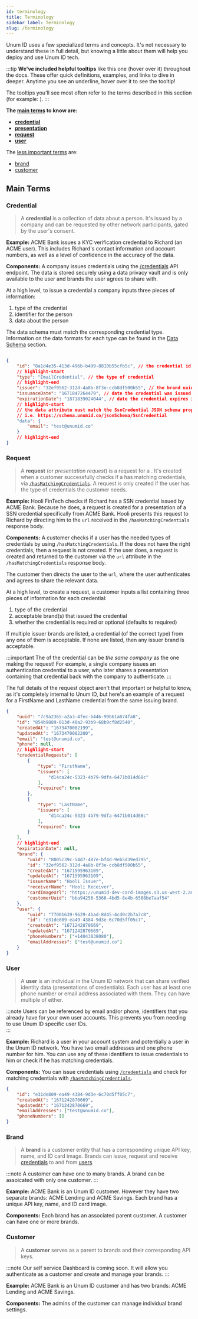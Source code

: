 ```yaml
---
id: terminology
title: Terminology
sidebar_label: Terminology
slug: /terminology
---
```



Unum ID uses a few specialized terms and concepts. It's not necessary to understand these in full detail, but knowing a little about them will help you deploy and use Unum ID tech.

:::tip
**We've included helpful tooltips** like <Tip text="Whoa, a tooltip! 😎">this one</Tip> (hover over it) throughout the docs. These offer quick definitions, examples, and links to dive in deeper. Anytime you see an underline, hover over it to see the tooltip!

The tooltips you'll see most often refer to the terms described in this section (for example: <Tip type="credential"/>).
:::

**The [main terms](#main-terms) to know are:**

- **[credential](#credential)**
- **[presentation](#presentation)**
- **[request](#request)**
- **[user](#user)**

The [less important terms](#less-important-terms) are:

- [brand](#brand)
- [customer](#customer)

## Main Terms

### Credential

> A **credential** is a collection of data about a person. It's issued by a company and can be requested by other network participants, gated by the user's consent.

**Example:** ACME Bank issues a KYC verification credential to Richard (an ACME user). This includes Richard's contact information and account numbers, as well as a level of confidence in the accuracy of the data.

**Components:** A company issues credentials using the [/credentials](/api-overview#issue-credentials) API endpoint. The data is stored securely using a data privacy vault and is only available to the user and brands the user agrees to share with.

At a high level, to issue a credential a company inputs three pieces of information:
1. type of the credential
2. identifier for the person 
3. data about the person

The data schema must match the corresponding credential type. Information on the data formats for each type can be found in the [Data Schema](/schema) section.

```json

{
    "id": "8a1d4e35-413d-496b-b499-8810b55cfb5c", // the credential id
    // highlight-start
    "type": "EmailCredential", // the type of credential
    // highlight-end
    "issuer": "32ef9562-312d-4a8b-8f3e-ccb8df500b55", // the brand uuid of the issuer
    "issuanceDate": "1671847264479", // date the credential was issued in milliseconds since unix epoch
    "expirationDate": "1871839024044", // date the credential expires in milliseconds since unix epoch
    // highlight-start
    // the data attribute must match the SsnCredential JSON schema properties as mentioned in the Data Schema section.
    // i.e. https://schema.unumid.co/jsonSchema/SsnCredential
    "data": {
        "email": "test@unumid.co"
    }
    // highlight-end
}
```

### Request 

> A **request** (or <i>presentation request</i>) is a request for a <a href="/terminology#presentation"><Tip type="presentation"/></a>. It's created when a customer successfully checks if a <Tip type="user"/> has matching credentials, via [`/hasMatchingCredentials`](/api-overview#check-user-credentials). A request is only created if the user has the type of credentials the customer needs.

**Example:** Hooli FinTech checks if Richard has a SSN credential issued by ACME Bank. Because he does, a request is created for a presentation of a SSN credential specifically from ACME Bank. Hooli presents this request to Richard by directing him to the `url` received in the `/hasMatchingCredentials` response body.

**Components:** A customer checks if a user has the needed types of credentials by using `/hasMatchingCredentials`. If the <Tip type="user"/> does not have the right credentials, then a request is not created. If the user does, a request is created and returned to the customer via the `url` attribute in the `/hasMatchingCredentials` response body. 

The customer then directs the user to the `url`, where the user authenticates and agrees to share the relevant data.

At a high level, to create a request, a customer inputs a list containing three pieces of information for each credential:
1. type of the credential
2. acceptable <Tip type="brand">brand(s)</Tip> that issued the credential
3. whether the credential is required or optional (defaults to required)

If multiple issuer brands are listed, a credential (of the correct type) from any one of them is acceptable. If none are listed, then any issuer brand is acceptable.

:::important
The <Tip type="brand"/> of the credential can be *the same company* as the one making the request! For example, a single company issues an authentication credential to a user, who later shares a presentation containing that credential back with the company to authenticate.
:::

The full details of the request object aren't that important or helpful to know, as it's completely internal to Unum ID, but here's an example of a request for a FirstName and LastName credential from the same issuing brand.

```json
{
    "uuid": "7c9a2365-a2a3-4fec-b446-99b61a074fa8",
    "id": "854b9889-013d-40a2-93b9-68b9cf8d2540",
    "createdAt": "1673470082199",
    "updatedAt": "1673470082200",
    "email": "test@unumid.co",
    "phone": null,
    // highlight-start
    "credentialRequests": [
        {
            "type": "FirstName",
            "issuers": [
                "d14ca24c-5323-4b79-9dfa-6471b014d68c"
            ],
            "required": true
        },
        {
            "type": "LastName",
            "issuers": [
                "d14ca24c-5323-4b79-9dfa-6471b014d68c"
            ],
            "required": true
        }
    ],
    // highlight-end
    "expirationDate": null,
    "brand": {
        "uuid": "8005c39c-54d7-487e-bf4d-9eb5d39ed795",
        "id": "32ef9562-312d-4a8b-8f3e-ccb8df500b55",
        "createdAt": "1671595963109",
        "updatedAt": "1671595963109",
        "issuerName": "Hooli Issuer",
        "receiverName": "Hooli Receiver",
        "cardImageUrl": "https://unumid-dev-card-images.s3.us-west-2.amazonaws.com/ID+Card+-+Hooli.svg",
        "customerUuid": "bba94256-5366-4bd5-8e4b-6568be7aaf54"
    },
    "user": {
        "uuid": "77001639-9629-4bad-8d45-4cd0c2b7a7c8",
        "id": "e31de809-ea49-4384-9d3e-6c70d5ff05c7",
        "createdAt": "1671242870669",
        "updatedAt": "1671242870669",
        "phoneNumbers": ["+14043038080"],
        "emailAddresses": ["test@unumid.co"]
    }
}
```

### User

> A **user** is an individual in the Unum ID network that can share verified identity data (presentations of credentials). Each user has at least one phone number or email address associated with them. They can have multiple of either.

:::note
Users can be referenced by email and/or phone, identifiers that you already have for your own user accounts. This prevents you from needing to use Unum ID specific user IDs.  
:::

**Example:** Richard is a user in your account system and potentially a user in the Unum ID network. You have two email addresses and one phone number for him. You can use any of these identifiers to issue credentials to him or check if he has matching credentials.

**Components:** You can issue credentials using [`/credentials`](/api-overview#issue-credentials) and check for matching credentials with [`/hasMatchingCredentials`](/api-overview#check-user-credentials).

```json
{
    "id": "e31de809-ea49-4384-9d3e-6c70d5ff05c7",
    "createdAt": "1671242870669",
    "updatedAt": "1671242870669",
    "emailAddresses": ["test@unumid.co"],
    "phoneNumbers": []
}
```

### Brand

> A **brand** is a customer entity that has a corresponding unique API key, name, and ID card image. Brands can issue, request and receive <a href="/terminology#credential">credentials</a> to and from <a href="/terminology#user">users</a>.

:::note
A customer can have one to many brands. A brand can be assoicated with only one customer.
:::

**Example:** ACME Bank is an Unum ID customer. However they have two separate brands: ACME Lending and ACME Savings. Each brand has a unique API key, name, and ID card image.

**Components:** Each brand has an associated parent customer. A customer can have one or more brands.

### Customer

> A **customer** serves as a parent to brands and their corresponding API keys.

:::note
Our self service Dashboard is coming soon. It will allow you authenticate as a customer and create and manage your <Tip type="brand">brands</Tip>.
:::

**Example:** ACME Bank is an Unum ID customer and has two brands: ACME Lending and ACME Savings.

**Components:** The admins of the customer can manage individual <Tip type="brand">brand</Tip> settings.